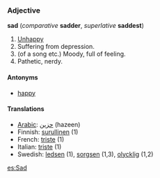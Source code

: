 === Adjective ===
'''sad''' (''comparative'' '''sadder''', ''superlative'' '''saddest''')

#[[Unhappy]] <!--needs a better definition-->
# Suffering from depression.
# (of a song etc.) Moody, full of feeling.
# Pathetic, nerdy.

====Antonyms====
* [[happy]]

====Translations====
*[[Arabic]]: [[حزين]]  (hazeen)
*Finnish: [[surullinen]] (1)
*French: [[triste#French|triste]] (1)
*Italian: [[triste#Italian|triste]] (1)
*Swedish: [[ledsen]] (1), [[sorgsen]] (1,3), [[olycklig]] (1,2)




[[es:Sad]]